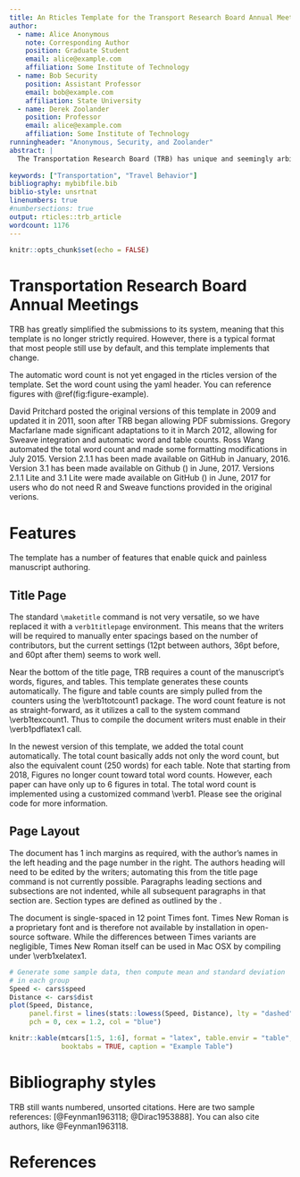 ```yaml
---
title: An Rticles Template for the Transport Research Board Annual Meeting
author:
  - name: Alice Anonymous
    note: Corresponding Author
    position: Graduate Student
    email: alice@example.com
    affiliation: Some Institute of Technology
  - name: Bob Security
    position: Assistant Professor
    email: bob@example.com
    affiliation: State University
  - name: Derek Zoolander
    position: Professor
    email: alice@example.com
    affiliation: Some Institute of Technology
runningheader: "Anonymous, Security, and Zoolander"
abstract: |
  The Transportation Research Board (TRB) has unique and seemingly arbitrary requirements for manuscripts submitted for review. These requirements make it difficult to write the manuscripts quickly, and no existing \LaTeX\ style comes close to fooling the guidelines. This represents an initial effort at creating a template to meet the requirements of TRB authors using \LaTeX, R, Sweave, and/or other literate programming software.
  
keywords: ["Transportation", "Travel Behavior"]
bibliography: mybibfile.bib
biblio-style: unsrtnat
linenumbers: true
#numbersections: true
output: rticles::trb_article
wordcount: 1176
---
```


```r
knitr::opts_chunk$set(echo = FALSE)
```


Transportation Research Board Annual Meetings
==========================

TRB has greatly simplified the submissions to its system, meaning that this
template is no longer strictly required. However, there is a typical format
that most people still use by default, and this template implements that change.

The automatic word count is not yet engaged in the rticles version of the
template. Set the word count using the yaml header. You can reference figures
with \@ref(fig:figure-example).



\subsection{History}
David Pritchard posted the original versions of this template in 2009 and updated it in 2011, soon after TRB began allowing PDF submissions. Gregory Macfarlane made significant adaptations to it in March 2012, allowing for Sweave integration and automatic word and table counts. Ross Wang automated the total word count and made some formatting modifications in July 2015. Version 2.1.1 has been made available on GitHub in January, 2016.  Version 3.1 has been made available on Github (\url{https://github.com/chiehrosswang/TRB_LaTeX_rnw}) in June, 2017.  Versions 2.1.1 Lite and 3.1 Lite were made available on GitHub (\url{https://github.com/chiehrosswang/TRB_LaTeX_tex}) in June, 2017 for users who do not need R and Sweave functions provided in the original verions.  


# Features
The template has a number of features that enable quick and painless manuscript authoring.

## Title Page
The standard \LaTeX `\maketitle` command is not very versatile, so we have replaced it with a `verb1titlepage` environment. This means that the writers will be required to manually enter spacings based on the number of contributors, but the current settings (12pt between authors, 36pt before, and 60pt after them) seems to work well. 

Near the bottom of the title page, TRB requires a count of the manuscript's words, figures, and tables. This template generates these counts automatically. The figure and table counts are simply pulled from the \LaTeX\ counters using the \verb1totcount1 package. The word count feature is not as straight-forward, as it utilizes a call to the system command \verb1texcount1. Thus to compile the document writers must enable \verb#\write18# in their \verb1pdflatex1 call.

In the newest version of this template, we added the total count automatically. The total count basically adds not only the word count, but also the equivalent count (250 words) for each table.  Note that starting from 2018, Figures no longer count toward total word counts.  However, each paper can have only up to 6 figures in total.  The total word count is implemented using a customized command \verb1\totalwordcount1.  Please see the original code for more information.

## Page Layout
The document has 1 inch margins as required, with the author's names in the left heading and the page number in the right. The authors heading will need to be edited by the writers; automating this from the title page command is not currently possible. Paragraphs leading sections and subsections are not indented, while all subsequent paragraphs in that section are. Section types are defined as outlined by the \citep{TRBGuide}.

The document is single-spaced in 12 point Times font. Times New Roman is a proprietary font and is therefore not available by installation in open-source software. While the differences between Times variants are negligible, Times New Roman itself can be used in Mac OSX by compiling under \verb1xelatex1.


```r
# Generate some sample data, then compute mean and standard deviation
# in each group
Speed <- cars$speed
Distance <- cars$dist
plot(Speed, Distance,
     panel.first = lines(stats::lowess(Speed, Distance), lty = "dashed"),
     pch = 0, cex = 1.2, col = "blue")
```

```r
knitr::kable(mtcars[1:5, 1:6], format = "latex", table.envir = "table", 
             booktabs = TRUE, caption = "Example Table") 
```



Bibliography styles
===================

TRB still wants numbered, unsorted citations. Here are two sample references: [@Feynman1963118; @Dirac1953888].
You can also cite authors, like @Feynman1963118.

References {#references }
==========
